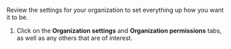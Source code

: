 

Review the settings for your organization to set everything up how you want it
to be.

<UserGroupsIntro />

<FlattenedSteps>
  <NavigationSteps target="relative/gear/organization-settings" />

  1. Click on the **Organization settings** and **Organization
     permissions** tabs, as well as any others that are of interest.
</FlattenedSteps>

